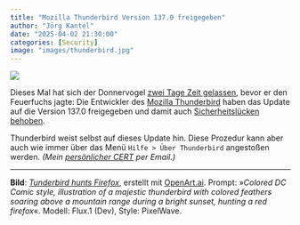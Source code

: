 ```yaml
---
title: "Mozilla Thunderbird Version 137.0 freigegeben"
author: "Jörg Kantel"
date: "2025-04-02 21:30:00"
categories: [Security]
image: "images/thunderbird.jpg"
---
```


[![](images/thunderbird-b.jpg)](https://www.flickr.com/photos/schockwellenreiter/54426720921/)

Dieses Mal hat sich der Donnervogel [zwei Tage Zeit gelassen](https://kantel.github.io/posts/2025033101_firefox_update/), bevor er den Feuerfuchs jagte: Die Entwickler des [Mozilla Thunderbird](http://www.mozillamessaging.com/) haben das Update auf die Version 137.0 freigegeben und damit auch [Sicherheitslücken behoben](https://www.thunderbird.net/en-US/thunderbird/137.0/releasenotes/).

Thunderbird weist selbst auf dieses Update hin. Diese Prozedur kann aber auch wie immer über das Menü `Hilfe > Über Thunderbird` angestoßen werden. *(Mein [persönlicher CERT](https://wwwuser.gwdguser.de/~mreiman1/) per Email.)*

---

**Bild**: *[Tunderbird hunts Firefox](https://www.flickr.com/photos/schockwellenreiter/54426720921/)*, erstellt mit [OpenArt.ai](https://openart.ai/home). Prompt: »*Colored DC Comic style, illustration of a majestic thunderbird with colored feathers soaring above a mountain range during a bright sunset, hunting a red firefox*«. Modell: Flux.1 (Dev), Style: PixelWave.